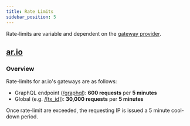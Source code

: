 ```yaml
---
title: Rate Limits
sidebar_position: 5
---
```


Rate-limits are variable and dependent on the [gateway provider](/resources/endpoints).

## [ar.io](https://ar.io)

### Overview

Rate-limits for ar.io's gateways are as follows:

- GraphQL endpoint ([/graphql](https://arweave.net/graphql)): **600 requests** per **5 minutes**
- Global (e.g. [/[tx_id]](https://arweave.net/Y95w-bRBx8P4757_0JEB0UjCCpIkOfyO1BeqUKMfG8c)): **30,000 requests** per **5 minutes**

Once rate-limit are exceeded, the requesting IP is issued a 5 minute cool-down period.